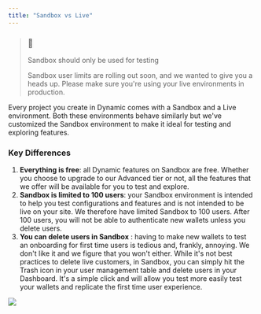 ```yaml
---
title: "Sandbox vs Live"
---
```


> ### 📘
> 
> Sandbox should only be used for testing
> 
> Sandbox user limits are rolling out soon, and we wanted to give you a heads up. Please make sure you're using your live environments in production.

Every project you create in Dynamic comes with a Sandbox and a Live environment. Both these environments behave similarly but we've customized the Sandbox environment to make it ideal for testing and exploring features.

### Key Differences

1. **Everything is free**: all Dynamic features on Sandbox are free. Whether you choose to upgrade to our Advanced tier or not, all the features that we offer will be available for you to test and explore.
2. **Sandbox is limited to 100 users**: your Sandbox environment is intended to help you test configurations and features and is not intended to be live on your site. We therefore have limited Sandbox to 100 users. After 100 users, you will not be able to authenticate new wallets unless you delete users.
3. **You can delete users in Sandbox** : having to make new wallets to test an onboarding for first time users is tedious and, frankly, annoying. We don't like it and we figure that you won't either. While it's not best practices to delete live customers, in Sandbox, you can simply hit the Trash icon in your user management table and delete users in your Dashboard. It's a simple click and will allow you test more easily test your wallets and replicate the first time user experience.

![](/images/610ee4f-Management.png)